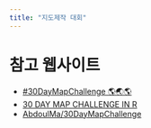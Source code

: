 ```yaml
---
title: "지도제작 대회"
---
```



# 참고 웹사이트

- [#30DayMapChallenge 🌎🌏🌎](https://30daymapchallenge.com/)
- [30 DAY MAP CHALLENGE IN R](https://david.frigge.nz/3RDayMapChallenge/)
- [AbdoulMa/30DayMapChallenge](https://github.com/AbdoulMa/30DayMapChallenge)
